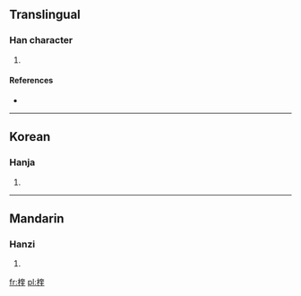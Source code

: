 ==Translingual==

===Han character===
{{Han char|rn=75|rad=木|as=09|sn=13|four=4491<sub>4</sub>|canj=木大土土 (DKGG)}}

# {{defn|Han|sort=木09}}

====References====
* {{Han ref|kx=0539.010|dkj=15119|dj=0926.150|hdz=21246.090|uh=694F|ud=26959|bh=DDEE|bd=56814}}

----

==Korean==

===Hanja===
{{ko-hanja|hangeul=규|eumhun=|rv=gyu|mr=kyu|y=kyu}}

# {{defn|Korean|sort=木09}}

----

==Mandarin==

===Hanzi===
{{cmn-hanzi|pin=[[kuí]] ([[kui2]]), [[kuǐ]] ([[kui3]])|wg=k'uei<sup>2</sup>, k'uei<sup>3</sup>}}

# {{defn|Mandarin|sort=木09}}

[[fr:楏]]
[[pl:楏]]